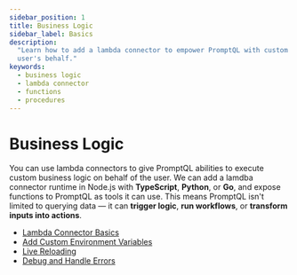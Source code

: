 ```yaml
---
sidebar_position: 1
title: Business Logic
sidebar_label: Basics
description:
  "Learn how to add a lambda connector to empower PromptQL with custom business logic that can be used to act on a
  user's behalf."
keywords:
  - business logic
  - lambda connector
  - functions
  - procedures
---
```


# Business Logic

You can use lambda connectors to give PromptQL abilities to execute custom business logic on behalf of the user. We can
add a lamdba connector runtime in Node.js with **TypeScript**, **Python**, or **Go**, and expose functions to PromptQL
as tools it can use. This means PromptQL isn't limited to querying data — it can **trigger logic**, **run workflows**,
or **transform inputs into actions**.

- [Lambda Connector Basics](/business-logic/add-a-lambda-connector.mdx)
- [Add Custom Environment Variables](/business-logic/add-env-vars-to-a-lambda.mdx)
- [Live Reloading](/business-logic/dev-mode.mdx)
- [Debug and Handle Errors](/business-logic/errors.mdx)
